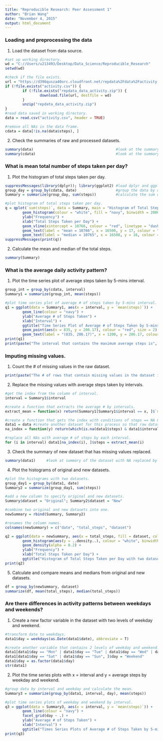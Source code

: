 ```yaml
---
title: "Reproducible Research: Peer Assessment 1"
author: "Brian Wang"
date: "November 4, 2015"
output: html_document
---
```


### Loading and preprocessing the data
1. Load the dataset from data source.
```r
#set up working directory.
wd = "C://Users/u213493/Desktop/Data_Science/Reproducible_Research"
setwd(wd)                                          

#check if the file exists.
url = "https://d396qusza40orc.cloudfront.net/repdata%2Fdata%2Factivity.zip"
if (!file.exists("activity.csv")) {
        if (!file.exists("repdata_data_activity.zip")) {
                download.file(url, destfile = wd)
        }
        unzip("repdata_data_activity.zip")         
}
#read data saved in working directory.
data = read.csv("activity.csv", header = TRUE)     

#remove all NAs in the data frame.
cdata = data[!is.na(data$steps), ]               
```
2. Check the summaries of raw and processed datasets.
```r
summary(data)                                      #look at the summary of raw dataset.
summary(cdata)                                     #look at the summary of processed dataset.
```

### What is mean total number of steps taken per day?
1. Plot the histogram of total steps taken per day.
```r
suppressMessages(library(dplyr)); library(ggplot2) #load dplyr and ggplot2 packages.
group_day = group_by(cdata, date)                  #group the data by date.
Summary = summarize(group_day, sum(steps))         #calculate the sum of steps in each day.

#plot histogram of total steps taken per day.
q = qplot(`sum(steps)`, data = Summary, main = "Histogram of Total Steps Taken per Day") + 
        geom_histogram(colour = "white", fill = "navy", binwidth = 2000) + 
        ylab("Frequency") + 
        xlab("Total Steps Taken per Day") +
        geom_vline(xintercept = 10766, colour = "red", linetype = "dashed") +
        geom_text(label = "mean = 10766", x = 16500, y = 17, colour = "red") +
        geom_text(label = "median = 10765", x = 16500, y = 16, colour = "orange")
suppressMessages(print(q))
```

2. Calculate the mean and median of the total steps.
```r
summary(Summary)
```

### What is the average daily activity pattern?
1. Plot the time series plot of average steps taken by 5-mins interval.
```r
group_int = group_by(cdata, interval)
Summary1 = summarize(group_int, mean(steps))

#plot time series plot of average # of steps taken by 5-mins interval.
q1 = ggplot(data = Summary1, aes(x = interval, y = `mean(steps)`)) + 
        geom_line(colour = "navy") +
        ylab("Average # of Steps Taken") +
        xlab("Interval") +
        ggtitle("Time Series Plot of Average # of Steps Taken by 5-mins Interval") +
        geom_point(aes(x = 835, y = 206.17), colour = "red", size = 2) +
        geom_text(label = "(835, 206.17)", x = 1200, y = 206.17, colour = "red")
print(q1)
print(paste("The interval that contains the maximum average steps is", Summary1[which.max(Summary1$`mean(steps)`), ]$interval))    #get the 5-min interval with maxium # of steps.
```

### Imputing missing values.
1. Count the # of missing values in the raw dataset.
```r
print(paste("The # of rows that contain missing values in the dataset is", (sum(is.na(data$steps)))))
```
2. Replace the missing values with average steps taken by intervals.
```r
#get the index from the column of interval.
interval = Summary1$interval                       

#create a function that extracts the average # by intervals.
extract_mean = function(x) return(Summary1[Summary1$interval == x, ]$`mean(steps)`) 

#create a function that gets the index with conditions of steps == NA & each time interval.
data1 = data #create another dataset for this process so that raw dataset will not be changed.
na_index = function(y) return(which(is.na(data1$steps) & data1$interval == y)) 

#replace all NAs with average # of steps by each interval.
for (i in interval) data1[na_index(i), ]$steps = extract_mean(i)
```
3. Check the summary of new dataset that has missing values replaced.
```r
summary(data1)     #look at summary of the dataset with NA replaced by average steps by each interval.
```
4. Plot the histograms of original and new datasets.
```r
#plot the histograms with two datasets.
group_day1 = group_by(data1, date)
Summary2 = summarize(group_day1, sum(steps))

#add a new column to specify original and new datasets. 
Summary$dataset = "Original"; Summary2$dataset = "New" 

#combine two original and new datasets into one.
newSummary = rbind(Summary, Summary2)             

#renames the column names.
colnames(newSummary) = c("date", "total_steps", "dataset") 

q2 = ggplot(data = newSummary, aes(x = total_steps, fill = dataset, colour = dataset)) + 
        geom_histogram(aes(y = ..density..), colour = "white", binwidth = 2000, alpha = 0.5, position = "identity") +
        geom_density(alpha = 0.2) +
        ylab("Frequency") +
        xlab("Total Steps Taken per Day") +
        ggtitle("Histogram of Total Steps Taken per Day with two datasets")
print(q2)
```

5. Calculate and compare means and medians from original and new datasets.
```r
df = group_by(newSummary, dataset)
summarize(df, mean(total_steps), median(total_steps))
```

### Are there differences in activity patterns between weekdays and weekends?
1. Create a new factor variable in the dataset with two levels of weekday and weekend. 
```r
#transform date to weekdays.
data1$day = weekdays(as.Date(data1$date), abbreviate = T)

#create another variable that contains 2 levels of weekday and weekend.
data1[data1$day == "Mon" | data1$day == "Tue" | data1$day == "Wed" | data1$day == "Thu" | data1$day == "Fri", ]$day = "Weekday"
data1[data1$day == "Sat" | data1$day == "Sun", ]$day = "Weekend"
data1$day = as.factor(data1$day)
str(data1)
```
2. Plot the time series plots with x = interval and y = average steps by weekday and weekend.
```r
#group data by interval and weekday and calculate the mean.
Summary3 = summarize(group_by(data1, interval, day), mean(steps)) 

#plot time series plots of weekday and weekend by interval.
q3 = ggplot(data = Summary3, aes(x = interval, y = `mean(steps)`)) +
        geom_line(colour = "navy") +
        facet_grid(day ~ .) +
        ylab("Average # of Steps Taken") +
        xlab("Interval") +
        ggtitle("Times Series Plots of Average # of Steps Taken by 5-mins Interval")
print(q3)
```